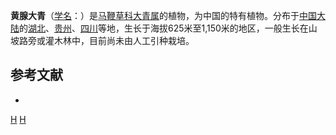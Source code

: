 {{Speciesbox 
| taxon = Clerodendrum luteopunctatum
| authority = P'ei et [[陈守良|S. L. Chen]]
}}
'''黄腺大青'''（[[学名|学名]]：{{lang|la|''Clerodendrum luteopunctatum''}}）是[[马鞭草科|马鞭草科]][[大青属|大青属]]的植物，为中国的特有植物。分布于[[中国大陆|中国大陆]]的[[湖北|湖北]]、[[贵州|贵州]]、[[四川|四川]]等地，生长于海拔625米至1,150米的地区，一般生长在山坡路旁或灌木林中，目前尚未由人工引种栽培。

== 参考文献 ==
<div class="references-small">
* {{cite web| url =http://www.bioinfo.cn/db05/KmzwSpecies.php?action=view&id=24043| title =黄腺大青| work =《中国高等植物数据库全库》| publisher =中国科学院微生物研究所| author =昆明植物研究所| accessdate =2009-02-25| deadurl =yes| archiveurl =https://web.archive.org/web/20160305003438/http://www.bioinfo.cn/db05/KmzwSpecies.php?action=view&id=24043| archivedate =2016-03-05}}
</div>
{{Taxonbar}}

[[Category:大青属|H]]
[[Category:中國特有植物|H]]